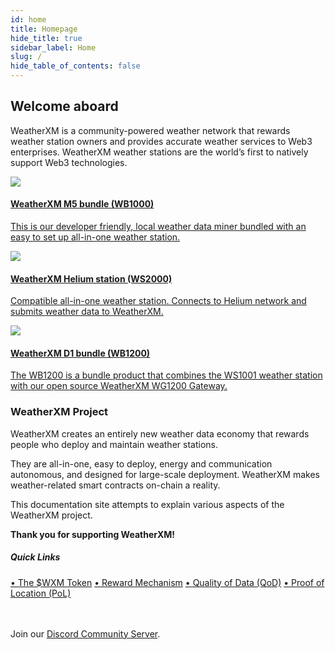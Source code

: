 ```yaml
---
id: home
title: Homepage
hide_title: true
sidebar_label: Home
slug: /
hide_table_of_contents: false
---
```



## Welcome aboard

WeatherXM is a community-powered weather network that rewards weather station owners and provides accurate weather services to Web3 enterprises.
WeatherXM weather stations are the world’s first to natively support Web3 technologies.
  
 <section class="product-container">
  <div class="device">
    <a href="/wxm-devices/wifi-m5-bundle/wxm-ws1000-introduction">
      <img src={useBaseUrl("img/home/m5.png")} />
      <div class="device-info">
        <h4>WeatherXM M5 bundle (WB1000)</h4>
        <p>This is our developer friendly, local weather data miner bundled with an easy to set up all-in-one weather station.</p>
      </div>
    </a>
  </div>
  <div class="device">
    <a href="/wxm-devices/helium-bundle/wxm-ws2000-introduction">
      <img src={useBaseUrl("/img/home/helium.png")} />
      <div class="device-info">
        <h4>WeatherXM Helium station (WS2000)</h4>
        <p>Compatible all-in-one weather station. Connects to Helium network and submits weather data to WeatherXM.</p>
      </div>
    </a>
  </div>
</section>

<section class="product-container">
  <div class="device" >
    <a href="wxm-devices/D1-bundle/D1-bundle-introduction">
      <img src={useBaseUrl("/img/home/D1-bundle.webp")} />
      <div class="device-info" >
        <h4>WeatherXM D1 bundle (WB1200)</h4>
        <p>The WB1200 is a bundle product that combines the WS1001 weather station with our open source WeatherXM WG1200 Gateway.</p>
      </div>
    </a>
  </div>
</section>


 
<div class=" no-shadow">
  <h3>WeatherXM Project</h3>
  <p>WeatherXM creates an entirely new weather data economy that rewards people who deploy and maintain weather stations.</p>
    <p>They are all-in-one, easy to deploy, energy and communication autonomous, and designed for large-scale deployment.
    WeatherXM makes weather-related smart contracts on-chain a reality.</p>
    <p>This documentation site attempts to explain various aspects of the WeatherXM project.</p>
    <p><b>Thank you for supporting WeatherXM!</b></p>
  <h5 class="quickLinks">Quick Links</h5>
  <a className="block" href="/tokenomics">&#8226; The $WXM Token</a>
  <a className="block" href="/reward-mechanism/">&#8226; Reward Mechanism</a>
  <a className="block" href="/project/quality-of-data/">&#8226; Quality of Data (QoD)</a>
  <a className="block" href="/project/proof-of-location/">&#8226; Proof of Location (PoL)</a>
</div>
<br></br>
<p>Join our <a href="https://weatherxm.com/discord" target="_blank" rel="noopener noreferrer">Discord Community Server</a>.</p>

